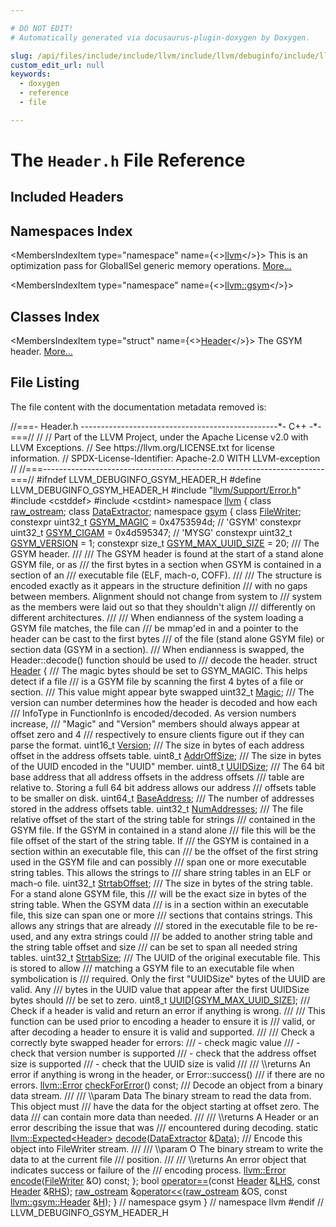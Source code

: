 ```yaml
---

# DO NOT EDIT!
# Automatically generated via docusaurus-plugin-doxygen by Doxygen.

slug: /api/files/include/include/llvm/include/llvm/debuginfo/include/llvm/debuginfo/gsym/header-h
custom_edit_url: null
keywords:
  - doxygen
  - reference
  - file

---
```





# The `Header.h` File Reference

<DoxygenPage pluginConfig={pluginConfig}>



## Included Headers

<IncludesList>
<IncludesListItem
  filePath="llvm/Support/Error.h"
  permalink="/docs/api/files/include/include/llvm/include/llvm/support/error-h"
  isLocal="true" />
<IncludesListItem
  filePath="cstddef"
  permalink=""
  isLocal="false" />
<IncludesListItem
  filePath="cstdint"
  permalink=""
  isLocal="false" />
</IncludesList>

## Namespaces Index

<MembersIndex>

<MembersIndexItem
  type="namespace"
  name={<><a href="/docs/api/namespaces/llvm">llvm</a></>}>
This is an optimization pass for GlobalISel generic memory operations. <a href="/docs/api/namespaces/llvm/#details">More...</a>
</MembersIndexItem>

<MembersIndexItem
  type="namespace"
  name={<><a href="/docs/api/namespaces/llvm/gsym">llvm::gsym</a></>}>
</MembersIndexItem>

</MembersIndex>

## Classes Index

<MembersIndex>

<MembersIndexItem
  type="struct"
  name={<><a href="/docs/api/structs/llvm/gsym/header">Header</a></>}>
The GSYM header. <a href="/docs/api/structs/llvm/gsym/header/#details">More...</a>
</MembersIndexItem>

</MembersIndex>


## File Listing

The file content with the documentation metadata removed is:

<ProgramListing>

<Link id="l00001" /><CodeLine lineNumber="1"><Highlight kind="comment">//===- Header.h -------------------------------------------------&#42;- C++ -&#42;-===//</Highlight><Highlight kind="normal"></Highlight></CodeLine>
<Link id="l00002" /><CodeLine lineNumber="2"><Highlight kind="normal"></Highlight><Highlight kind="comment">//</Highlight><Highlight kind="normal"></Highlight></CodeLine>
<Link id="l00003" /><CodeLine lineNumber="3"><Highlight kind="normal"></Highlight><Highlight kind="comment">// Part of the LLVM Project, under the Apache License v2.0 with LLVM Exceptions.</Highlight><Highlight kind="normal"></Highlight></CodeLine>
<Link id="l00004" /><CodeLine lineNumber="4"><Highlight kind="normal"></Highlight><Highlight kind="comment">// See https://llvm.org/LICENSE.txt for license information.</Highlight><Highlight kind="normal"></Highlight></CodeLine>
<Link id="l00005" /><CodeLine lineNumber="5"><Highlight kind="normal"></Highlight><Highlight kind="comment">// SPDX-License-Identifier: Apache-2.0 WITH LLVM-exception</Highlight><Highlight kind="normal"></Highlight></CodeLine>
<Link id="l00006" /><CodeLine lineNumber="6"><Highlight kind="normal"></Highlight><Highlight kind="comment">//</Highlight><Highlight kind="normal"></Highlight></CodeLine>
<Link id="l00007" /><CodeLine lineNumber="7"><Highlight kind="normal"></Highlight><Highlight kind="comment">//===----------------------------------------------------------------------===//</Highlight><Highlight kind="normal"></Highlight></CodeLine>
<Link id="l00008" /><CodeLine lineNumber="8"><Highlight kind="normal"></Highlight></CodeLine>
<Link id="l00009" /><CodeLine lineNumber="9"><Highlight kind="normal"></Highlight><Highlight kind="preprocessor">#ifndef LLVM&#95;DEBUGINFO&#95;GSYM&#95;HEADER&#95;H</Highlight><Highlight kind="normal"></Highlight></CodeLine>
<Link id="l00010" /><CodeLine lineNumber="10"><Highlight kind="normal"></Highlight><Highlight kind="preprocessor">#define LLVM&#95;DEBUGINFO&#95;GSYM&#95;HEADER&#95;H</Highlight><Highlight kind="normal"></Highlight></CodeLine>
<Link id="l00011" /><CodeLine lineNumber="11"><Highlight kind="normal"></Highlight></CodeLine>
<Link id="l00012" /><CodeLine lineNumber="12"><Highlight kind="normal"></Highlight><Highlight kind="preprocessor">#include &quot;<a href="/docs/api/files/include/include/llvm/include/llvm/support/error-h">llvm/Support/Error.h</a>&quot;</Highlight><Highlight kind="normal"></Highlight></CodeLine>
<Link id="l00013" /><CodeLine lineNumber="13"><Highlight kind="normal"></Highlight></CodeLine>
<Link id="l00014" /><CodeLine lineNumber="14"><Highlight kind="normal"></Highlight><Highlight kind="preprocessor">#include &lt;cstddef&gt;</Highlight><Highlight kind="normal"></Highlight></CodeLine>
<Link id="l00015" /><CodeLine lineNumber="15"><Highlight kind="normal"></Highlight><Highlight kind="preprocessor">#include &lt;cstdint&gt;</Highlight><Highlight kind="normal"></Highlight></CodeLine>
<Link id="l00016" /><CodeLine lineNumber="16"><Highlight kind="normal"></Highlight></CodeLine>
<Link id="l00017" /><CodeLine lineNumber="17"><Highlight kind="normal"></Highlight><Highlight kind="keyword">namespace </Highlight><Highlight kind="normal"><a href="/docs/api/namespaces/llvm">llvm</a> &#123;</Highlight></CodeLine>
<Link id="l00018" /><CodeLine lineNumber="18"><Highlight kind="normal"></Highlight><Highlight kind="keyword">class </Highlight><Highlight kind="normal"><a href="/docs/api/classes/llvm/raw-ostream">raw&#95;ostream</a>;</Highlight></CodeLine>
<Link id="l00019" /><CodeLine lineNumber="19"><Highlight kind="normal"></Highlight><Highlight kind="keyword">class </Highlight><Highlight kind="normal"><a href="/docs/api/classes/llvm/dataextractor">DataExtractor</a>;</Highlight></CodeLine>
<Link id="l00020" /><CodeLine lineNumber="20"><Highlight kind="normal"></Highlight></CodeLine>
<Link id="l00021" /><CodeLine lineNumber="21"><Highlight kind="normal"></Highlight><Highlight kind="keyword">namespace </Highlight><Highlight kind="normal"><a href="/docs/api/namespaces/llvm/gsym">gsym</a> &#123;</Highlight></CodeLine>
<Link id="l00022" /><CodeLine lineNumber="22"><Highlight kind="normal"></Highlight><Highlight kind="keyword">class </Highlight><Highlight kind="normal"><a href="/docs/api/classes/llvm/gsym/filewriter">FileWriter</a>;</Highlight></CodeLine>
<Link id="l00023" /><CodeLine lineNumber="23"><Highlight kind="normal"></Highlight></CodeLine>
<Link id="l00024" /><CodeLine lineNumber="24" lineLink="/docs/api/namespaces/llvm/gsym/#a75a03ed9f8e173b2e923681761f4a3ca"><Highlight kind="normal"></Highlight><Highlight kind="keyword">constexpr</Highlight><Highlight kind="normal"> uint32&#95;t <a href="/docs/api/namespaces/llvm/gsym/#a75a03ed9f8e173b2e923681761f4a3ca">GSYM&#95;MAGIC</a> = 0x4753594d; </Highlight><Highlight kind="comment">// &#39;GSYM&#39;</Highlight><Highlight kind="normal"></Highlight></CodeLine>
<Link id="l00025" /><CodeLine lineNumber="25" lineLink="/docs/api/namespaces/llvm/gsym/#a8e9e7159bb13863cae4c1a6d57f2020a"><Highlight kind="normal"></Highlight><Highlight kind="keyword">constexpr</Highlight><Highlight kind="normal"> uint32&#95;t <a href="/docs/api/namespaces/llvm/gsym/#a8e9e7159bb13863cae4c1a6d57f2020a">GSYM&#95;CIGAM</a> = 0x4d595347; </Highlight><Highlight kind="comment">// &#39;MYSG&#39;</Highlight><Highlight kind="normal"></Highlight></CodeLine>
<Link id="l00026" /><CodeLine lineNumber="26" lineLink="/docs/api/namespaces/llvm/gsym/#a7feb3a53720bdec8d221e5ccc76d8e94"><Highlight kind="normal"></Highlight><Highlight kind="keyword">constexpr</Highlight><Highlight kind="normal"> uint32&#95;t <a href="/docs/api/namespaces/llvm/gsym/#a7feb3a53720bdec8d221e5ccc76d8e94">GSYM&#95;VERSION</a> = 1;</Highlight></CodeLine>
<Link id="l00027" /><CodeLine lineNumber="27" lineLink="/docs/api/namespaces/llvm/gsym/#a37e27ac6f9e18bd3c2736669ac656062"><Highlight kind="normal"></Highlight><Highlight kind="keyword">constexpr</Highlight><Highlight kind="normal"> </Highlight><Highlight kind="keywordtype">size&#95;t</Highlight><Highlight kind="normal"> <a href="/docs/api/namespaces/llvm/gsym/#a37e27ac6f9e18bd3c2736669ac656062">GSYM&#95;MAX&#95;UUID&#95;SIZE</a> = 20;</Highlight></CodeLine>
<Link id="l00028" /><CodeLine lineNumber="28"><Highlight kind="normal"></Highlight><Highlight kind="comment"></Highlight></CodeLine>
<Link id="l00029" /><CodeLine lineNumber="29"><Highlight kind="comment">/// The GSYM header.</Highlight></CodeLine>
<Link id="l00030" /><CodeLine lineNumber="30"><Highlight kind="comment">///</Highlight></CodeLine>
<Link id="l00031" /><CodeLine lineNumber="31"><Highlight kind="comment">/// The GSYM header is found at the start of a stand alone GSYM file, or as</Highlight></CodeLine>
<Link id="l00032" /><CodeLine lineNumber="32"><Highlight kind="comment">/// the first bytes in a section when GSYM is contained in a section of an</Highlight></CodeLine>
<Link id="l00033" /><CodeLine lineNumber="33"><Highlight kind="comment">/// executable file (ELF, mach-o, COFF).</Highlight></CodeLine>
<Link id="l00034" /><CodeLine lineNumber="34"><Highlight kind="comment">///</Highlight></CodeLine>
<Link id="l00035" /><CodeLine lineNumber="35"><Highlight kind="comment">/// The structure is encoded exactly as it appears in the structure definition</Highlight></CodeLine>
<Link id="l00036" /><CodeLine lineNumber="36"><Highlight kind="comment">/// with no gaps between members. Alignment should not change from system to</Highlight></CodeLine>
<Link id="l00037" /><CodeLine lineNumber="37"><Highlight kind="comment">/// system as the members were laid out so that they shouldn&#39;t align</Highlight></CodeLine>
<Link id="l00038" /><CodeLine lineNumber="38"><Highlight kind="comment">/// differently on different architectures.</Highlight></CodeLine>
<Link id="l00039" /><CodeLine lineNumber="39"><Highlight kind="comment">///</Highlight></CodeLine>
<Link id="l00040" /><CodeLine lineNumber="40"><Highlight kind="comment">/// When endianness of the system loading a GSYM file matches, the file can</Highlight></CodeLine>
<Link id="l00041" /><CodeLine lineNumber="41"><Highlight kind="comment">/// be mmap&#39;ed in and a pointer to the header can be cast to the first bytes</Highlight></CodeLine>
<Link id="l00042" /><CodeLine lineNumber="42"><Highlight kind="comment">/// of the file (stand alone GSYM file) or section data (GSYM in a section).</Highlight></CodeLine>
<Link id="l00043" /><CodeLine lineNumber="43"><Highlight kind="comment">/// When endianness is swapped, the Header::decode() function should be used to</Highlight></CodeLine>
<Link id="l00044" /><CodeLine lineNumber="44"><Highlight kind="comment">/// decode the header.</Highlight><Highlight kind="normal"></Highlight></CodeLine>
<Link id="l00045" /><CodeLine lineNumber="45" lineLink="/docs/api/structs/llvm/gsym/header"><Highlight kind="normal"></Highlight><Highlight kind="keyword">struct </Highlight><Highlight kind="normal"><a href="/docs/api/structs/llvm/gsym/header">Header</a> &#123;</Highlight><Highlight kind="comment"></Highlight></CodeLine>
<Link id="l00046" /><CodeLine lineNumber="46"><Highlight kind="comment">  /// The magic bytes should be set to GSYM&#95;MAGIC. This helps detect if a file</Highlight></CodeLine>
<Link id="l00047" /><CodeLine lineNumber="47"><Highlight kind="comment">  /// is a GSYM file by scanning the first 4 bytes of a file or section.</Highlight></CodeLine>
<Link id="l00048" /><CodeLine lineNumber="48"><Highlight kind="comment">  /// This value might appear byte swapped</Highlight><Highlight kind="normal"></Highlight></CodeLine>
<Link id="l00049" /><CodeLine lineNumber="49" lineLink="/docs/api/structs/llvm/gsym/header/#a47ef9e8af3bae7caacb43b16108d03a1"><Highlight kind="normal">  uint32&#95;t <a href="/docs/api/structs/llvm/gsym/header/#a47ef9e8af3bae7caacb43b16108d03a1">Magic</a>;</Highlight><Highlight kind="comment"></Highlight></CodeLine>
<Link id="l00050" /><CodeLine lineNumber="50"><Highlight kind="comment">  /// The version can number determines how the header is decoded and how each</Highlight></CodeLine>
<Link id="l00051" /><CodeLine lineNumber="51"><Highlight kind="comment">  /// InfoType in FunctionInfo is encoded/decoded. As version numbers increase,</Highlight></CodeLine>
<Link id="l00052" /><CodeLine lineNumber="52"><Highlight kind="comment">  /// &quot;Magic&quot; and &quot;Version&quot; members should always appear at offset zero and 4</Highlight></CodeLine>
<Link id="l00053" /><CodeLine lineNumber="53"><Highlight kind="comment">  /// respectively to ensure clients figure out if they can parse the format.</Highlight><Highlight kind="normal"></Highlight></CodeLine>
<Link id="l00054" /><CodeLine lineNumber="54" lineLink="/docs/api/structs/llvm/gsym/header/#a05be47ccf18c7b121da8d5e2e00c4007"><Highlight kind="normal">  uint16&#95;t <a href="/docs/api/structs/llvm/gsym/header/#a05be47ccf18c7b121da8d5e2e00c4007">Version</a>;</Highlight><Highlight kind="comment"></Highlight></CodeLine>
<Link id="l00055" /><CodeLine lineNumber="55"><Highlight kind="comment">  /// The size in bytes of each address offset in the address offsets table.</Highlight><Highlight kind="normal"></Highlight></CodeLine>
<Link id="l00056" /><CodeLine lineNumber="56" lineLink="/docs/api/structs/llvm/gsym/header/#a34f83b8e1b9a91f2e306a9d0df969a5b"><Highlight kind="normal">  uint8&#95;t <a href="/docs/api/structs/llvm/gsym/header/#a34f83b8e1b9a91f2e306a9d0df969a5b">AddrOffSize</a>;</Highlight><Highlight kind="comment"></Highlight></CodeLine>
<Link id="l00057" /><CodeLine lineNumber="57"><Highlight kind="comment">  /// The size in bytes of the UUID encoded in the &quot;UUID&quot; member.</Highlight><Highlight kind="normal"></Highlight></CodeLine>
<Link id="l00058" /><CodeLine lineNumber="58" lineLink="/docs/api/structs/llvm/gsym/header/#ae25e8b83cd8416417a33dd9267cbf4ce"><Highlight kind="normal">  uint8&#95;t <a href="/docs/api/structs/llvm/gsym/header/#ae25e8b83cd8416417a33dd9267cbf4ce">UUIDSize</a>;</Highlight><Highlight kind="comment"></Highlight></CodeLine>
<Link id="l00059" /><CodeLine lineNumber="59"><Highlight kind="comment">  /// The 64 bit base address that all address offsets in the address offsets</Highlight></CodeLine>
<Link id="l00060" /><CodeLine lineNumber="60"><Highlight kind="comment">  /// table are relative to. Storing a full 64 bit address allows our address</Highlight></CodeLine>
<Link id="l00061" /><CodeLine lineNumber="61"><Highlight kind="comment">  /// offsets table to be smaller on disk.</Highlight><Highlight kind="normal"></Highlight></CodeLine>
<Link id="l00062" /><CodeLine lineNumber="62" lineLink="/docs/api/structs/llvm/gsym/header/#af3a0fa4fd0587b1bcb2e1979bbe3c747"><Highlight kind="normal">  uint64&#95;t <a href="/docs/api/structs/llvm/gsym/header/#af3a0fa4fd0587b1bcb2e1979bbe3c747">BaseAddress</a>;</Highlight><Highlight kind="comment"></Highlight></CodeLine>
<Link id="l00063" /><CodeLine lineNumber="63"><Highlight kind="comment">  /// The number of addresses stored in the address offsets table.</Highlight><Highlight kind="normal"></Highlight></CodeLine>
<Link id="l00064" /><CodeLine lineNumber="64" lineLink="/docs/api/structs/llvm/gsym/header/#ae56c0257076bd0b9c1a4f42671eb03f0"><Highlight kind="normal">  uint32&#95;t <a href="/docs/api/structs/llvm/gsym/header/#ae56c0257076bd0b9c1a4f42671eb03f0">NumAddresses</a>;</Highlight><Highlight kind="comment"></Highlight></CodeLine>
<Link id="l00065" /><CodeLine lineNumber="65"><Highlight kind="comment">  /// The file relative offset of the start of the string table for strings</Highlight></CodeLine>
<Link id="l00066" /><CodeLine lineNumber="66"><Highlight kind="comment">  /// contained in the GSYM file. If the GSYM in contained in a stand alone</Highlight></CodeLine>
<Link id="l00067" /><CodeLine lineNumber="67"><Highlight kind="comment">  /// file this will be the file offset of the start of the string table. If</Highlight></CodeLine>
<Link id="l00068" /><CodeLine lineNumber="68"><Highlight kind="comment">  /// the GSYM is contained in a section within an executable file, this can</Highlight></CodeLine>
<Link id="l00069" /><CodeLine lineNumber="69"><Highlight kind="comment">  /// be the offset of the first string used in the GSYM file and can possibly</Highlight></CodeLine>
<Link id="l00070" /><CodeLine lineNumber="70"><Highlight kind="comment">  /// span one or more executable string tables. This allows the strings to</Highlight></CodeLine>
<Link id="l00071" /><CodeLine lineNumber="71"><Highlight kind="comment">  /// share string tables in an ELF or mach-o file.</Highlight><Highlight kind="normal"></Highlight></CodeLine>
<Link id="l00072" /><CodeLine lineNumber="72" lineLink="/docs/api/structs/llvm/gsym/header/#a9f8bfadcb63e2bec5eb4e2f897e1c8f8"><Highlight kind="normal">  uint32&#95;t <a href="/docs/api/structs/llvm/gsym/header/#a9f8bfadcb63e2bec5eb4e2f897e1c8f8">StrtabOffset</a>;</Highlight><Highlight kind="comment"></Highlight></CodeLine>
<Link id="l00073" /><CodeLine lineNumber="73"><Highlight kind="comment">  /// The size in bytes of the string table. For a stand alone GSYM file, this</Highlight></CodeLine>
<Link id="l00074" /><CodeLine lineNumber="74"><Highlight kind="comment">  /// will be the exact size in bytes of the string table. When the GSYM data</Highlight></CodeLine>
<Link id="l00075" /><CodeLine lineNumber="75"><Highlight kind="comment">  /// is in a section within an executable file, this size can span one or more</Highlight></CodeLine>
<Link id="l00076" /><CodeLine lineNumber="76"><Highlight kind="comment">  /// sections that contains strings. This allows any strings that are already</Highlight></CodeLine>
<Link id="l00077" /><CodeLine lineNumber="77"><Highlight kind="comment">  /// stored in the executable file to be re-used, and any extra strings could</Highlight></CodeLine>
<Link id="l00078" /><CodeLine lineNumber="78"><Highlight kind="comment">  /// be added to another string table and the string table offset and size</Highlight></CodeLine>
<Link id="l00079" /><CodeLine lineNumber="79"><Highlight kind="comment">  /// can be set to span all needed string tables.</Highlight><Highlight kind="normal"></Highlight></CodeLine>
<Link id="l00080" /><CodeLine lineNumber="80" lineLink="/docs/api/structs/llvm/gsym/header/#aaf7da00d25cd0b1ec0e7105d1f15fcaf"><Highlight kind="normal">  uint32&#95;t <a href="/docs/api/structs/llvm/gsym/header/#aaf7da00d25cd0b1ec0e7105d1f15fcaf">StrtabSize</a>;</Highlight><Highlight kind="comment"></Highlight></CodeLine>
<Link id="l00081" /><CodeLine lineNumber="81"><Highlight kind="comment">  /// The UUID of the original executable file. This is stored to allow</Highlight></CodeLine>
<Link id="l00082" /><CodeLine lineNumber="82"><Highlight kind="comment">  /// matching a GSYM file to an executable file when symbolication is</Highlight></CodeLine>
<Link id="l00083" /><CodeLine lineNumber="83"><Highlight kind="comment">  /// required. Only the first &quot;UUIDSize&quot; bytes of the UUID are valid. Any</Highlight></CodeLine>
<Link id="l00084" /><CodeLine lineNumber="84"><Highlight kind="comment">  /// bytes in the UUID value that appear after the first UUIDSize bytes should</Highlight></CodeLine>
<Link id="l00085" /><CodeLine lineNumber="85"><Highlight kind="comment">  /// be set to zero.</Highlight><Highlight kind="normal"></Highlight></CodeLine>
<Link id="l00086" /><CodeLine lineNumber="86" lineLink="/docs/api/structs/llvm/gsym/header/#aa843b4319bce6f5a623cf632db244399"><Highlight kind="normal">  uint8&#95;t <a href="/docs/api/structs/llvm/gsym/header/#aa843b4319bce6f5a623cf632db244399">UUID</a>&#91;<a href="/docs/api/namespaces/llvm/gsym/#a37e27ac6f9e18bd3c2736669ac656062">GSYM&#95;MAX&#95;UUID&#95;SIZE</a>&#93;;</Highlight></CodeLine>
<Link id="l00087" /><CodeLine lineNumber="87"><Highlight kind="normal"></Highlight><Highlight kind="comment"></Highlight></CodeLine>
<Link id="l00088" /><CodeLine lineNumber="88"><Highlight kind="comment">  /// Check if a header is valid and return an error if anything is wrong.</Highlight></CodeLine>
<Link id="l00089" /><CodeLine lineNumber="89"><Highlight kind="comment">  ///</Highlight></CodeLine>
<Link id="l00090" /><CodeLine lineNumber="90"><Highlight kind="comment">  /// This function can be used prior to encoding a header to ensure it is</Highlight></CodeLine>
<Link id="l00091" /><CodeLine lineNumber="91"><Highlight kind="comment">  /// valid, or after decoding a header to ensure it is valid and supported.</Highlight></CodeLine>
<Link id="l00092" /><CodeLine lineNumber="92"><Highlight kind="comment">  ///</Highlight></CodeLine>
<Link id="l00093" /><CodeLine lineNumber="93"><Highlight kind="comment">  /// Check a correctly byte swapped header for errors:</Highlight></CodeLine>
<Link id="l00094" /><CodeLine lineNumber="94"><Highlight kind="comment">  ///   - check magic value</Highlight></CodeLine>
<Link id="l00095" /><CodeLine lineNumber="95"><Highlight kind="comment">  ///   - check that version number is supported</Highlight></CodeLine>
<Link id="l00096" /><CodeLine lineNumber="96"><Highlight kind="comment">  ///   - check that the address offset size is supported</Highlight></CodeLine>
<Link id="l00097" /><CodeLine lineNumber="97"><Highlight kind="comment">  ///   - check that the UUID size is valid</Highlight></CodeLine>
<Link id="l00098" /><CodeLine lineNumber="98"><Highlight kind="comment">  ///</Highlight></CodeLine>
<Link id="l00099" /><CodeLine lineNumber="99"><Highlight kind="comment">  /// \\returns An error if anything is wrong in the header, or Error::success()</Highlight></CodeLine>
<Link id="l00100" /><CodeLine lineNumber="100"><Highlight kind="comment">  /// if there are no errors.</Highlight><Highlight kind="normal"></Highlight></CodeLine>
<Link id="l00101" /><CodeLine lineNumber="101"><Highlight kind="normal">  <a href="/docs/api/classes/llvm/error">llvm::Error</a> <a href="/docs/api/structs/llvm/gsym/header/#ae34d310282ea598de25cd12feb15d653">checkForError</a>() </Highlight><Highlight kind="keyword">const</Highlight><Highlight kind="normal">;</Highlight></CodeLine>
<Link id="l00102" /><CodeLine lineNumber="102"><Highlight kind="normal"></Highlight><Highlight kind="comment"></Highlight></CodeLine>
<Link id="l00103" /><CodeLine lineNumber="103"><Highlight kind="comment">  /// Decode an object from a binary data stream.</Highlight></CodeLine>
<Link id="l00104" /><CodeLine lineNumber="104"><Highlight kind="comment">  ///</Highlight></CodeLine>
<Link id="l00105" /><CodeLine lineNumber="105"><Highlight kind="comment">  /// \\param Data The binary stream to read the data from. This object must</Highlight></CodeLine>
<Link id="l00106" /><CodeLine lineNumber="106"><Highlight kind="comment">  /// have the data for the object starting at offset zero. The data</Highlight></CodeLine>
<Link id="l00107" /><CodeLine lineNumber="107"><Highlight kind="comment">  /// can contain more data than needed.</Highlight></CodeLine>
<Link id="l00108" /><CodeLine lineNumber="108"><Highlight kind="comment">  ///</Highlight></CodeLine>
<Link id="l00109" /><CodeLine lineNumber="109"><Highlight kind="comment">  /// \\returns A Header or an error describing the issue that was</Highlight></CodeLine>
<Link id="l00110" /><CodeLine lineNumber="110"><Highlight kind="comment">  /// encountered during decoding.</Highlight><Highlight kind="normal"></Highlight></CodeLine>
<Link id="l00111" /><CodeLine lineNumber="111"><Highlight kind="normal">  </Highlight><Highlight kind="keyword">static</Highlight><Highlight kind="normal"> <a href="/docs/api/classes/llvm/expected">llvm::Expected&lt;Header&gt;</a> <a href="/docs/api/structs/llvm/gsym/header/#a3e167f635eebf81005b8ac7290195165">decode</a>(<a href="/docs/api/classes/llvm/dataextractor">DataExtractor</a> &amp;<a href="/docs/api/namespaces/llvm/#aa20539e89704d20b98b97e9c3feac934">Data</a>);</Highlight></CodeLine>
<Link id="l00112" /><CodeLine lineNumber="112"><Highlight kind="normal"></Highlight><Highlight kind="comment"></Highlight></CodeLine>
<Link id="l00113" /><CodeLine lineNumber="113"><Highlight kind="comment">  /// Encode this object into FileWriter stream.</Highlight></CodeLine>
<Link id="l00114" /><CodeLine lineNumber="114"><Highlight kind="comment">  ///</Highlight></CodeLine>
<Link id="l00115" /><CodeLine lineNumber="115"><Highlight kind="comment">  /// \\param O The binary stream to write the data to at the current file</Highlight></CodeLine>
<Link id="l00116" /><CodeLine lineNumber="116"><Highlight kind="comment">  /// position.</Highlight></CodeLine>
<Link id="l00117" /><CodeLine lineNumber="117"><Highlight kind="comment">  ///</Highlight></CodeLine>
<Link id="l00118" /><CodeLine lineNumber="118"><Highlight kind="comment">  /// \\returns An error object that indicates success or failure of the</Highlight></CodeLine>
<Link id="l00119" /><CodeLine lineNumber="119"><Highlight kind="comment">  /// encoding process.</Highlight><Highlight kind="normal"></Highlight></CodeLine>
<Link id="l00120" /><CodeLine lineNumber="120"><Highlight kind="normal">  <a href="/docs/api/classes/llvm/error">llvm::Error</a> <a href="/docs/api/structs/llvm/gsym/header/#a976c8e49991502be5186b73cdd2d3589">encode</a>(<a href="/docs/api/classes/llvm/gsym/filewriter">FileWriter</a> &amp;O) </Highlight><Highlight kind="keyword">const</Highlight><Highlight kind="normal">;</Highlight></CodeLine>
<Link id="l00121" /><CodeLine lineNumber="121"><Highlight kind="normal">&#125;;</Highlight></CodeLine>
<Link id="l00122" /><CodeLine lineNumber="122"><Highlight kind="normal"></Highlight></CodeLine>
<Link id="l00123" /><CodeLine lineNumber="123"><Highlight kind="normal"></Highlight><Highlight kind="keywordtype">bool</Highlight><Highlight kind="normal"> <a href="/docs/api/namespaces/llvm/gsym/#a703aec456081f446cea37a117ccc5e44">operator==</a>(</Highlight><Highlight kind="keyword">const</Highlight><Highlight kind="normal"> <a href="/docs/api/structs/llvm/gsym/header">Header</a> &amp;<a href="/docs/api/files/lib/lib/target/lib/target/x86/x86partialreduction-cpp/#a9e1483f7215664a2315c53c3558d9a8d">LHS</a>, </Highlight><Highlight kind="keyword">const</Highlight><Highlight kind="normal"> <a href="/docs/api/structs/llvm/gsym/header">Header</a> &amp;<a href="/docs/api/files/lib/lib/target/lib/target/x86/x86partialreduction-cpp/#a87b8bfbbe9d8f7146d7f20a5fb42efd0">RHS</a>);</Highlight></CodeLine>
<Link id="l00124" /><CodeLine lineNumber="124"><Highlight kind="normal"><a href="/docs/api/classes/llvm/raw-ostream">raw&#95;ostream</a> &amp;<a href="/docs/api/namespaces/llvm/gsym/#a15f42fd0953ecc13d8122847660c0e5b">operator&lt;&lt;</a>(<a href="/docs/api/classes/llvm/raw-ostream">raw&#95;ostream</a> &amp;OS, </Highlight><Highlight kind="keyword">const</Highlight><Highlight kind="normal"> <a href="/docs/api/structs/llvm/gsym/header">llvm::gsym::Header</a> &amp;<a href="/docs/api/files/lib/lib/support/md5-cpp/#ae42219072d798876e6b08e6b78614ff6">H</a>);</Highlight></CodeLine>
<Link id="l00125" /><CodeLine lineNumber="125"><Highlight kind="normal"></Highlight></CodeLine>
<Link id="l00126" /><CodeLine lineNumber="126"><Highlight kind="normal">&#125; </Highlight><Highlight kind="comment">// namespace gsym</Highlight><Highlight kind="normal"></Highlight></CodeLine>
<Link id="l00127" /><CodeLine lineNumber="127"><Highlight kind="normal">&#125; </Highlight><Highlight kind="comment">// namespace llvm</Highlight><Highlight kind="normal"></Highlight></CodeLine>
<Link id="l00128" /><CodeLine lineNumber="128"><Highlight kind="normal"></Highlight></CodeLine>
<Link id="l00129" /><CodeLine lineNumber="129"><Highlight kind="normal"></Highlight><Highlight kind="preprocessor">#endif </Highlight><Highlight kind="comment">// LLVM&#95;DEBUGINFO&#95;GSYM&#95;HEADER&#95;H</Highlight><Highlight kind="normal"></Highlight></CodeLine>

</ProgramListing>

</DoxygenPage>
